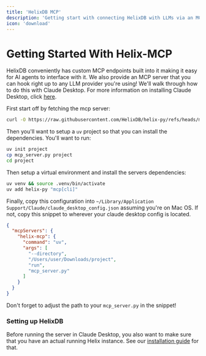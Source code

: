 ```yaml
---
title: 'HelixDB MCP'
description: 'Getting start with connecting HelixDB with LLMs via an MCP connection.'
icon: 'download'
---
```


# Getting Started With Helix-MCP
HelixDB conveniently has custom MCP endpoints built into it making it easy for AI agents to interface
with it. We also provide an MCP server that you can hook right up to any LLM provider you're using!
We'll walk through how to do this with Claude Desktop. For more information on installing Claude
Desktop, click [here](https://support.anthropic.com/en/articles/10065433-installing-claude-for-desktop).

First start off by fetching the mcp server:
```bash
curl -O https://raw.githubusercontent.com/HelixDB/helix-py/refs/heads/main/apps/mcp_server.py
```

Then you'll want to setup a `uv` project so that you can install the dependencies. You'll want to run:
```bash
uv init project
cp mcp_server.py project
cd project

```

Then setup a virtual environment and install the servers dependencies:
```bash
uv venv && source .venv/bin/activate
uv add helix-py "mcp[cli]"
```

Finally, copy this configuration into `~/Library/Application Support/Claude/claude_desktop_config.json`
assuming you're on Mac OS. If not, copy this snippet to wherever your claude desktop config is located.
```json
{
  "mcpServers": {
    "helix-mcp": {
      "command": "uv",
      "args": [
        "--directory",
        "/Users/user/Downloads/project",
        "run",
        "mcp_server.py"
      ]
    }
  }
}
```
Don't forget to adjust the path to your `mcp_server.py` in the snippet!

### Setting up HelixDB
Before running the server in Claude Desktop, you also want to make sure that you have an actual running
Helix instance. See our [installation guide](https://docs.helix-db.com/get-started/installation) for that.

